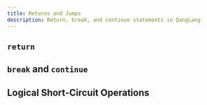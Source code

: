---
title: Returns and Jumps
description: Return, break, and continue statements in QangLang
---

## `return`

## `break` and `continue`

## Logical Short-Circuit Operations
